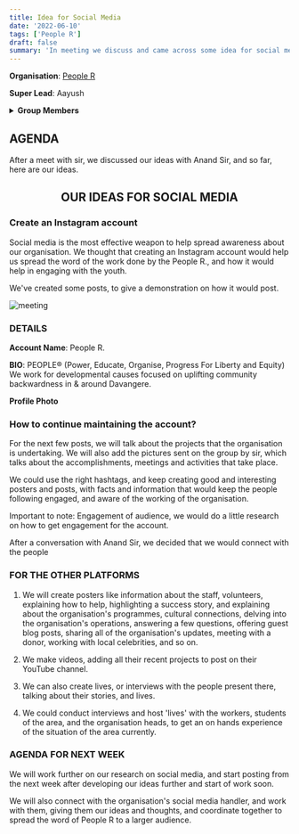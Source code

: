 ```yaml
---
title: Idea for Social Media
date: '2022-06-10'
tags: ['People R']
draft: false
summary: 'In meeting we discuss and came across some idea for social media '
---
```


**Organisation**: [People R](https://people.1ngo.in/#Home)

**Super Lead**: Aayush

<details className="mb-12">

<summary>
  <strong style={{ color: '#ec4899', cursor: 'pointer' }}>Group Members</strong>
</summary>
`1. Pavitra Satish (Group Lead)`

`2. Ayush Saraf`

`3. Diya Kulkarni`

`4. Siddharthareddy Dav`

`5. Atiq Urrehaman`

`6. Divyanshu`

</details>

## AGENDA

After a meet with sir, we discussed our ideas with Anand Sir, and so far, here are our ideas.

<h2 align="center">OUR IDEAS FOR SOCIAL MEDIA</h2>

### Create an Instagram account

Social media is the most effective weapon to help spread awareness about our organisation. We thought that creating an Instagram account would help us spread the word of the work done by the People R., and how it would help in engaging with the youth.

We've created some posts, to give a demonstration on how it would post.

![meeting](/static/images/10th-06-22.png)

### DETAILS

**Account Name**: People R.

**BIO**: PEOPLE® (Power, Educate, Organise, Progress For Liberty and Equity) We work for developmental causes focused on uplifting community backwardness in & around Davangere.

**Profile Photo**

### How to continue maintaining the account?

For the next few posts, we will talk about the projects that the organisation is undertaking. We will also add the pictures sent on the group by sir, which talks about the accomplishments, meetings and activities that take place.

We could use the right hashtags, and keep creating good and interesting posters and posts, with facts and information that would keep the people following engaged, and aware of the working of the organisation.

Important to note: Engagement of audience, we would do a little research on how to get engagement for the account.

After a conversation with Anand Sir, we decided that we would connect with the people

### FOR THE OTHER PLATFORMS

1. We will create posters like information about the staff, volunteers, explaining how to help, highlighting a success story, and explaining about the organisation's programmes, cultural connections, delving into the organisation's operations, answering a few questions, offering guest blog posts, sharing all of the organisation's updates, meeting with a donor, working with local celebrities, and so on.

2. We make videos, adding all their recent projects to post on their YouTube channel.

3. We can also create lives, or interviews with the people present there, talking about their stories, and lives.

4. We could conduct interviews and host 'lives' with the workers, students of the area, and the organisation heads, to get an on hands experience of the situation of the area currently.

### AGENDA FOR NEXT WEEK

We will work further on our research on social media, and start posting from the next week after developing our ideas further and start of work soon.

We will also connect with the organisation's social media handler, and work with them, giving them our ideas and thoughts, and coordinate together to spread the word of People R to a larger audience.
